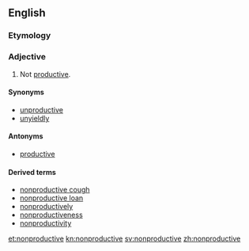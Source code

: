 ==English==

===Etymology===
{{prefix|non|productive|lang=en}}

===Adjective===
{{en-adj|-}}

#Not [[productive]].  

====Synonyms====
* [[unproductive]]
* [[unyieldly]]

====Antonyms====
* [[productive]]

====Derived terms====
*[[nonproductive cough]]
*[[nonproductive loan]]
*[[nonproductively]]
*[[nonproductiveness]]
*[[nonproductivity]]
[[et:nonproductive]]
[[kn:nonproductive]]
[[sv:nonproductive]]
[[zh:nonproductive]]